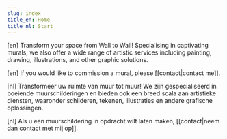 ```yaml
---
slug: index
title_en: Home
title_nl: Start
---
```

<script context="module">
</script>

<x-intro class="block bg-stone-200 text-black p-4 w-10 sm:px-6">

[en]
Transform your space from Wall to Wall! Specialising in captivating murals, we also offer a wide range of artistic services including painting, drawing, illustrations, and other graphic solutions.

[en]
If you would like to commission a mural, please [[contact|contact me]].

[nl]
Transformeer uw ruimte van muur tot muur! We zijn gespecialiseerd in boeiende muurschilderingen en bieden ook een breed scala aan artistieke diensten, waaronder schilderen, tekenen, illustraties en andere grafische oplossingen. 

[nl]
Als u een muurschildering in opdracht wilt laten maken, [[contact|neem dan contact met mij op]].

</x-intro>

<Gallery />

<style type="postcss">
x-intro {
    width: 100% !important;
}
</style>